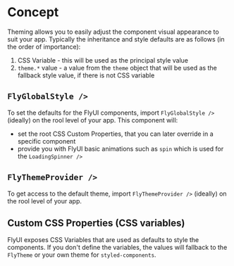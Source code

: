 

<Meta title="Concepts/Theming" />

# Concept

Theming allows you to easily adjust the component visual appearance to suit your app.
Typically the inheritance and style defaults are as follows (in the order of importance):

1. CSS Variable - this will be used as the principal style value
2. `theme.*` value - a value from the `theme` object that will be used as the fallback style value, if there is not CSS variable


## `FlyGlobalStyle />`

To set the defaults for the FlyUI components, import `FlyGlobalStyle />` (ideally) on the rool level of your app.
This component will:
- set the root CSS Custom Properties, that you can later override in a specific component
- provide you with FlyUI basic animations such as `spin` which is used for the `LoadingSpinner />`

## `FlyThemeProvider />`

To get access to the default theme, import `FlyThemeProvider />` (ideally) on the rool level of your app.

## Custom CSS Properties (CSS variables)

FlyUI exposes CSS Variables that are used as defaults to style the components. If you don't define the variables, the values will fallback to the `FlyTheme` or your own theme for `styled-components`.
